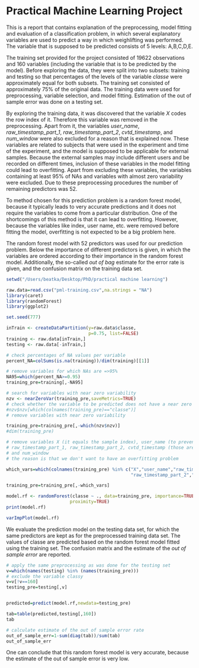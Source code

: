Practical Machine Learning Project
========================================================

This is a report that contains explanation of the preprocessing, model fitting and evaluation of a classification problem, in which several explanatory variables are used to predict a way in which weighlifting was performed. The variable that is supposed to be predicted consists of 5 levels: A,B,C,D,E.

The training set provided for the project consisted of 19622 observations and 160 variables (including the variable that is to be predicted by the model). Before exploring the data, they were split into two subsets: training and testing so that percentages of the levels of the variable *classe* were approximately equal for both subsets. The training set consisted of approximately 75% of the original data. The training data were used for preprocessing, variable selection, and model fitting. Estimation of the out of sample error was done on a testing set.

By exploring the training data, it was discovered that the variable *X* codes the row index of it. Therefore this variable was removed in the preprocessing. Apart from it, the variables *user_name*, *raw_timestamp_part_1*, *raw_timestamp_part_2*, *cvtd_timestamp*, and *num_window* were also excluded for a reason that is explained now. These variables are related to subjects that were used in the experiment and time of the experiment, and the model is supposed to be applicable for external samples. Because the external samples may include different users and be recorded on different times, inclusion of these variables in the model fitting could lead to overfitting. Apart from excluding these variables, the variables containing at least 95% of NAs and variables with almost zero variability were excluded. Due to these preprocessing procedures the number of remaining predictors was 52. 

To method chosen for this prediction problem is a random forest model, because it typically leads to very accurate predictions and it does not require the variables to come from a particular distribution. One of the shortcomings of this method is that it can lead to overfitting. However, because the variables like index, user name, etc. were removed before fitting the model, overfitting is not expected to be a big problem here.

The random forest model with 52 predictors was used for our prediction problem. Below the importance of different predictors is given, in which the variables are ordered according to their importance in the random forest model. Additionally, the so-called *out of bag* estimate for the error rate is given, and the confusion matrix on the training data set.

```r
setwd("/Users/beatka/Desktop/PhD/practical machine learning")

raw.data=read.csv("pml-training.csv",na.strings = "NA")
library(caret)
library(randomForest)
library(ggplot2)

set.seed(777)

inTrain <- createDataPartition(y=raw.data$classe,
                               p=0.75, list=FALSE)
training <- raw.data[inTrain,]
testing <- raw.data[-inTrain,]

# check percentages of NA values per variable
percent_NA=colSums(is.na(training))/dim(training)[[1]]

# remove variables for which NAs are =>95%
NA95=which(percent_NA>=0.95)
training_pre=training[,-NA95]

# search for variables with near zero variability
nzv <- nearZeroVar(training_pre,saveMetrics=TRUE)
# check whether the variable to be predicted does not have a near zero variability
#nzv$nzv[which(colnames(training_pre)=="classe")]
# remove variables with near zero variability

training_pre=training_pre[,-which(nzv$nzv)]
#dim(training_pre)

# remove variables X (it equals the sample index), user_name (to prevent overfitting)
# raw_timestamp_part_1, raw_timestamp_part_2, cvtd_timestamp (those are related to time of experiment)
# and num_window
# the reason is that we don't want to have an overfitting problem

which_vars=which(colnames(training_pre) %in% c("X","user_name","raw_timestamp_part_1",
                                               "raw_timestamp_part_2","cvtd_timestamp","num_window"))

training_pre=training_pre[,-which_vars]

model.rf <- randomForest(classe ~ ., data=training_pre, importance=TRUE,
                        proximity=TRUE)
print(model.rf)

varImpPlot(model.rf)

```


We evaluate the prediction model on the testing data set, for which the same predictors are kept as for the preprocessed training data set. The values of classe are predicted based on the random forest model fitted using the training set. The confusion matrix and the estimate of the *out of sample error* are reported.

```r

# apply the same preprocessing as was done for the testing set
v=which(names(testing) %in% (names(training_pre)))
# exclude the variable classy
v=v[!v==160]
testing_pre=testing[,v]


predicted=predict(model.rf,newdata=testing_pre)

tab=table(predicted,testing[,160])
tab

# calculate estimate of the out of sample error rate
out_of_sample_err=1-sum(diag(tab))/sum(tab)
out_of_sample_err

```

One can conclude that this random forest model is very accurate, because the estimate of the out of sample error is very low. 
